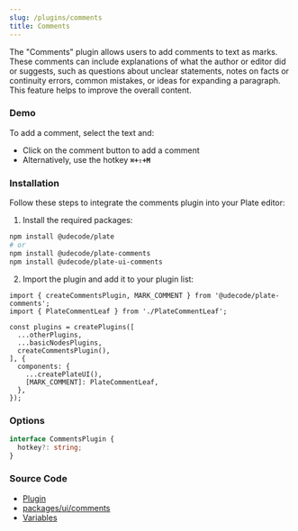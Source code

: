 ```yaml
---
slug: /plugins/comments
title: Comments
---
```


The "Comments" plugin allows users to add comments to text as marks.
These comments can include explanations of what the author or editor did or suggests,
such as questions about unclear statements,
notes on facts or continuity errors, common mistakes, or ideas for expanding a paragraph.
This feature helps to improve the overall content.

### Demo

To add a comment, select the text and:

- Click on the comment button to add a comment
- Alternatively, use the hotkey **`⌘+⇧+M`**













<CommentsSandpack />

### Installation

Follow these steps to integrate the comments plugin into your Plate editor:

1. Install the required packages:


```bash npm2yarn
npm install @udecode/plate
# or
npm install @udecode/plate-comments
npm install @udecode/plate-ui-comments
```

2. Import the plugin and add it to your plugin list:

```
import { createCommentsPlugin, MARK_COMMENT } from '@udecode/plate-comments';
import { PlateCommentLeaf } from './PlateCommentLeaf';

const plugins = createPlugins([
  ...otherPlugins,
  ...basicNodesPlugins,
  createCommentsPlugin(),
], {
  components: {
    ...createPlateUI(),
    [MARK_COMMENT]: PlateCommentLeaf,
  },
});

  ```




### Options

```ts
interface CommentsPlugin {
  hotkey?: string;
}
```

### Source Code

- [Plugin](https://github.com/udecode/plate/blob/main/packages/comments/src/createCommentsPlugin.ts)
- [packages/ui/comments](https://github.com/udecode/plate/tree/main/packages/ui/comments/src)
- [Variables](https://github.com/udecode/plate/blob/main/examples/src)
